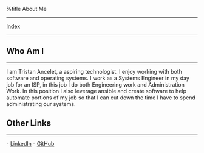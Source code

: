 %title About Me

-----
[[index.wiki|Index]]
-----

== Who Am I ==
--------------
I am Tristan Ancelet, a aspiring technologist. I enjoy working with both software and operating systems. I work as a Systems Engineer in my day job for an ISP, in this job I do both Engineering work and Administration Work. In this position I also leverage ansible and create software to help automate portions of my job so that I can cut down the time I have to spend administrating our systems.




== Other Links ==
-----------------
- [[https://www.linkedin.com/in/tristan-ancelet/|LinkedIn]]
- [[https://github.com/TristanAncelet|GitHub]]
